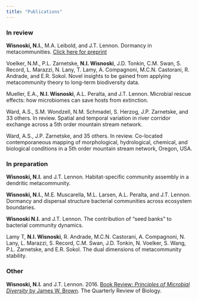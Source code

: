 ```yaml
---
title: "Publications"
---
```


### In review
**Wisnoski, N.I.**, M.A. Leibold, and J.T. Lennon. Dormancy in metacommunities. [Click here for preprint](https://doi.org/10.17605/OSF.IO/UJMZC) 

Voelker, N.M., P.L. Zarnetske, **N.I. Wisnoski**, J.D. Tonkin, C.M. Swan, S. Record, L. Marazzi, N. Lany, T. Lamy, A. Compagnoni, M.C.N. Castorani, R. Andrade, and E.R. Sokol. Novel insights to be gained from applying metacommunity theory to long-term biodiversity data.

Mueller, E.A., **N.I. Wisnoski**, A.L. Peralta, and J.T. Lennon. Microbial rescue effects: how microbiomes can save hosts from extinction.

Ward, A.S., S.M. Wondzell, N.M. Schmadel, S. Herzog, J.P. Zarnetske, and 33 others. In review. Spatial and temporal variation in river corridor exchange across a 5th order mountain stream network.

Ward, A.S., J.P. Zarnetske, and 35 others. In review. Co-located contemporaneous mapping of morphological, hydrological, chemical, and biological conditions in a 5th order mountain stream network, Oregon, USA.

  

### In preparation
**Wisnoski, N.I.** and J.T. Lennon. Habitat-specific community assembly in a dendritic metacommunity.

**Wisnoski, N.I.**, M.E. Muscarella, M.L. Larsen, A.L. Peralta, and J.T. Lennon. Dormancy and dispersal structure bacterial communities across ecosystem boundaries.

**Wisnoski N.I.** and J.T. Lennon. The contribution of "seed banks" to bacterial community dynamics.

Lamy T, **N.I. Wisnoski**, R. Andrade, M.C.N. Castorani, A. Compagnoni, N. Lany, L. Marazzi, S. Record, C.M. Swan, J.D. Tonkin, N. Voelker, S. Wang, P.L. Zarnetske, and E.R. Sokol. The dual dimensions of metacommunity stability.

   

### Other
**Wisnoski, N.I.** and J.T. Lennon. 2016. [Book Review: _Principles of Microbial Diversity_ by James W. Brown](https://doi.org/10.1086/685351). The Quarterly Review of Biology.